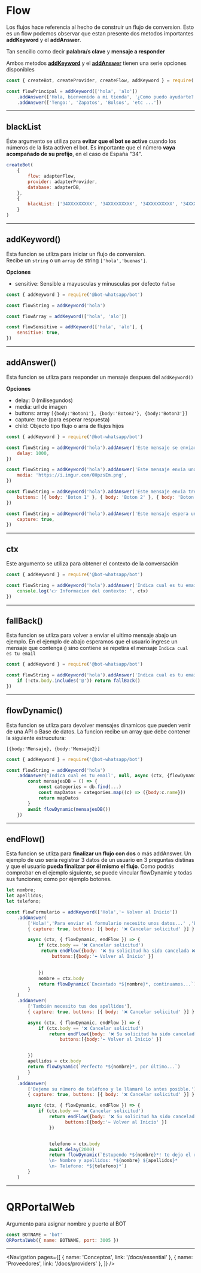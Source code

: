 
# Flow

Los flujos hace referencia al hecho de construir un flujo de conversion. Esto es un flow podemos observar que estan presente dos metodos importantes **addKeyword** y el **addAnswer**.

Tan sencillo como decir **palabra/s clave** y **mensaje a responder**

Ambos metodos **[addKeyword](https://github.com/codigoencasa/bot-whatsapp/blob/dev/packages/bot/io/methods/addKeyword.js)** y el **[addAnswer](https://github.com/codigoencasa/bot-whatsapp/blob/dev/packages/bot/io/methods/addAnswer.js)** tienen una serie opciones disponibles

```js
const { createBot, createProvider, createFlow, addKeyword } = require('@bot-whatsapp/bot')

const flowPrincipal = addKeyword(['hola', 'alo'])
    .addAnswer(['Hola, bienvenido a mi tienda', '¿Como puedo ayudarte?'])
    .addAnswer(['Tengo:', 'Zapatos', 'Bolsos', 'etc ...'])
```

---

## blackList

Éste argumento se utiliza para **evitar que el bot se active** cuando los números de la lista activen el bot.
Es importante que el número **vaya acompañado de su prefijo**, en el caso de España "34".

```js
createBot(
    {
        flow: adapterFlow,
        provider: adapterProvider,
        database: adapterDB,
    },
    {
        blackList: ['34XXXXXXXXX', '34XXXXXXXXX', '34XXXXXXXXX', '34XXXXXXXXX'],
    }
)
```

---

## addKeyword()

Esta funcion se utliza para iniciar un flujo de conversion. <br /> Recibe un `string` o un `array`
de string `['hola','buenas']`.

**Opciones**

-   sensitive: Sensible a mayusculas y minusculas por defecto `false`

```js
const { addKeyword } = require('@bot-whatsapp/bot')

const flowString = addKeyword('hola')

const flowArray = addKeyword(['hola', 'alo'])

const flowSensitive = addKeyword(['hola', 'alo'], {
    sensitive: true,
})
```

---

## addAnswer()

Esta funcion se utliza para responder un mensaje despues del `addKeyword()`

**Opciones**

-   delay: 0 (milisegundos)
-   media: url de imagen
-   buttons: array `[{body:'Boton1'}, {body:'Boton2'}, {body:'Boton3'}]`
-   capture: true (para esperar respuesta)
-   child: Objecto tipo flujo o arra de flujos hijos

```js
const { addKeyword } = require('@bot-whatsapp/bot')

const flowString = addKeyword('hola').addAnswer('Este mensaje se enviara 1 segundo despues', {
    delay: 1000,
})

const flowString = addKeyword('hola').addAnswer('Este mensaje envia una imagen', {
    media: 'https://i.imgur.com/0HpzsEm.png',
})

const flowString = addKeyword('hola').addAnswer('Este mensaje envia tres botones', {
    buttons: [{ body: 'Boton 1' }, { body: 'Boton 2' }, { body: 'Boton 3' }],
})

const flowString = addKeyword('hola').addAnswer('Este mensaje espera una respueta del usuario', {
    capture: true,
})
```

---

## ctx

Este argumento se utiliza para obtener el contexto de la conversación

```js
const { addKeyword } = require('@bot-whatsapp/bot')

const flowString = addKeyword('hola').addAnswer('Indica cual es tu email', null, (ctx) => {
    console.log('👉 Informacion del contexto: ', ctx)
})
```

---

## fallBack()

Esta funcion se utliza para volver a enviar el ultimo mensaje abajo un ejemplo.
En el ejemplo de abajo esperamos que el usuario ingrese un mensaje que contenga `@` sino contiene
se repetira el mensaje `Indica cual es tu email`

```js
const { addKeyword } = require('@bot-whatsapp/bot')

const flowString = addKeyword('hola').addAnswer('Indica cual es tu email', null, (ctx, { fallBack }) => {
    if (!ctx.body.includes('@')) return fallBack()
})
```

---

## flowDynamic()

Esta funcion se utliza para devolver mensajes dinamicos que pueden venir de una API o Base de datos.
La funcion recibe un array que debe contener la siguiente estrucutura:

`[{body:'Mensaje}, {body:'Mensaje2}]`

```js
const { addKeyword } = require('@bot-whatsapp/bot')

const flowString = addKeyword('hola')
    .addAnswer('Indica cual es tu email', null, async (ctx, {flowDynamic}) => {
        const mensajesDB = () => {
            const categories = db.find(...)
            const mapDatos = categories.map((c) => ({body:c.name}))
            return mapDatos
        }
        await flowDynamic(mensajesDB())
    })


```

---

## endFlow()

Esta funcion se utliza para **finalizar un flujo con dos** o más addAnswer. Un ejemplo de uso sería registrar 3 datos de un usuario en 3 preguntas distinas y
que el usuario **pueda finalizar por él mismo el flujo**.
Como podrás comprobar en el ejemplo siguiente, se puede vincular flowDynamic y todas sus funciones; como por ejemplo botones.

```js
let nombre;
let apellidos;
let telefono;

const flowFormulario = addKeyword(['Hola','⬅️ Volver al Inicio'])
    .addAnswer(
        ['Hola!','Para enviar el formulario necesito unos datos...' ,'Escriba su *Nombre*'],
        { capture: true, buttons: [{ body: '❌ Cancelar solicitud' }] },

        async (ctx, { flowDynamic, endFlow }) => {
            if (ctx.body == '❌ Cancelar solicitud')
             return endFlow({body: '❌ Su solicitud ha sido cancelada ❌',    // Aquí terminamos el flow si la condicion se comple
                 buttons:[{body:'⬅️ Volver al Inicio' }]                      // Y además, añadimos un botón por si necesitas derivarlo a otro flow

            
            })
            nombre = ctx.body
            return flowDynamic(`Encantado *${nombre}*, continuamos...`)
        }
    )
    .addAnswer(
        ['También necesito tus dos apellidos'],
        { capture: true, buttons: [{ body: '❌ Cancelar solicitud' }] },

        async (ctx, { flowDynamic, endFlow }) => {
            if (ctx.body == '❌ Cancelar solicitud') 
                return endFlow({body: '❌ Su solicitud ha sido cancelada ❌',
                    buttons:[{body:'⬅️ Volver al Inicio' }]


        })
        apellidos = ctx.body
        return flowDynamic(`Perfecto *${nombre}*, por último...`)
        }
    )
    .addAnswer(
        ['Dejeme su número de teléfono y le llamaré lo antes posible.'],
        { capture: true, buttons: [{ body: '❌ Cancelar solicitud' }] },

        async (ctx, { flowDynamic, endFlow }) => {
            if (ctx.body == '❌ Cancelar solicitud') 
                return endFlow({body: '❌ Su solicitud ha sido cancelada ❌',
                      buttons:[{body:'⬅️ Volver al Inicio' }]
                })


                telefono = ctx.body
                await delay(2000)
                return flowDynamic(`Estupendo *${nombre}*! te dejo el resumen de tu formulario
                \n- Nombre y apellidos: *${nombre} ${apellidos}*
                \n- Telefono: *${telefono}*`)
        }
    )

```

---

# QRPortalWeb

Argumento para asignar nombre y puerto al BOT

```js
const BOTNAME = 'bot'
QRPortalWeb({ name: BOTNAME, port: 3005 })
```

---

<Navigation
    pages={[
        { name: 'Conceptos', link: '/docs/essential' },
        { name: 'Proveedores', link: '/docs/providers' },
    ]}
/>
